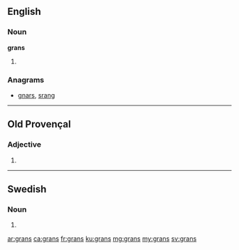 {{also|gräns}}
==English==

===Noun===
'''grans'''

# {{plural of|gran}}

===Anagrams===
* [[gnars#English|gnars]], [[srang#English|srang]]

----

==Old Provençal==

===Adjective===
{{head|pro|adjective form}} {{m-p|f-p}}

# {{plural of|gran|lang=pro|nocat=1}}

----

==Swedish==

===Noun===
{{head|sv|noun form}}

# {{sv-noun-form-indef-gen|gran}}

[[ar:grans]]
[[ca:grans]]
[[fr:grans]]
[[ku:grans]]
[[mg:grans]]
[[my:grans]]
[[sv:grans]]